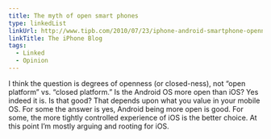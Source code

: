 ```yaml
---
title: The myth of open smart phones
type: linkedList
linkUrl: http://www.tipb.com/2010/07/23/iphone-android-smartphone-openness-lie
linkTitle: The iPhone Blog
tags:
  - Linked
  - Opinion
---
```


I think the question is degrees of openness (or closed-ness), not “open platform” vs. “closed platform.” Is the Android OS more open than iOS? Yes indeed it is. Is that good? That depends upon what you value in your mobile OS. For some the answer is yes, Android being more open is good. For some, the more tightly controlled experience of iOS is the better choice. At this point I’m mostly arguing and rooting for iOS.
